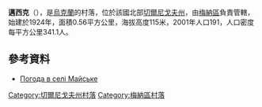 {{coord|51|27|40|N|32|10|55|E|scale:100000|display=title}}

'''邁西克'''（{{lang-uk|Майське}}），是[[烏克蘭|烏克蘭]]的村落，位於該國北部[[切爾尼戈夫州|切爾尼戈夫州]]，由[[梅納區|梅納區]]負責管轄，始建於1924年，面積0.56平方公里，海拔高度115米，2001年人口191，人口密度每平方公里341.1人。

==參考資料==
* [http://weather.in.ua/ua/chernigovskaja/14360 Погода в селі Майське] {{Wayback|url=http://weather.in.ua/ua/chernigovskaja/14360 |date=20111220123942 }}

[[Category:切爾尼戈夫州村落|Category:切爾尼戈夫州村落]]
[[Category:梅納區村落|Category:梅納區村落]]


{{Chernihiv-geo-stub}}